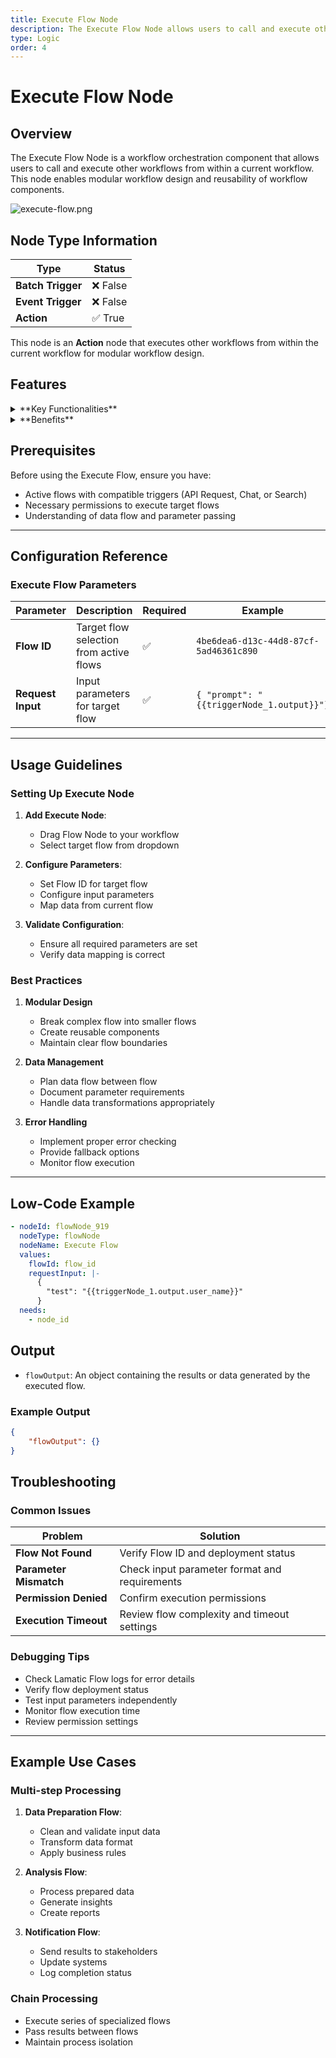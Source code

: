 ```yaml
---
title: Execute Flow Node
description: The Execute Flow Node allows users to call and execute other workflows from within a current workflow.
type: Logic
order: 4
---
```


# Execute Flow Node

<NodeOverview slug="execute-flow" type="logic" />

## Overview

The Execute Flow Node is a workflow orchestration component that allows users to call and execute other workflows from within a current workflow. This node enables modular workflow design and reusability of workflow components.

![execute-flow.png](../img/execute/execute-flow.webp)

## Node Type Information

| **Type** | **Status** |
|----------|------------|
| **Batch Trigger** | ❌ False |
| **Event Trigger** | ❌ False |
| **Action** | ✅ True |

This node is an **Action** node that executes other workflows from within the current workflow for modular workflow design.

## Features

<details>
  <summary>**Key Functionalities**</summary>
  1. **Sub-flow Execution**: Call and execute other flows 
  2. **Data Passing**: Transfer current flow data as input 1. **Modular Design**: Create reusable workflow components
</details>

<details>
  <summary>**Benefits**</summary>
  1. **Modularity** : Enables building complex flow in a modular fashion
  2. **Reusability** : Promotes code reuse and component sharing
  3. **Simplification** : Simplifies flow design and maintenance
</details>

## Prerequisites

Before using the Execute Flow, ensure you have:

- Active flows with compatible triggers (API Request, Chat, or Search)
- Necessary permissions to execute target flows
- Understanding of data flow and parameter passing

---

## Configuration Reference

### Execute Flow Parameters

| **Parameter**     | **Description**                         | **Required** | **Example**                               |
| ----------------- | --------------------------------------- | ------------ | ----------------------------------------- |
| **Flow ID**       | Target flow selection from active flows | ✅           | `4be6dea6-d13c-44d8-87cf-5ad46361c890`    |
| **Request Input** | Input parameters for target flow        | ✅           | `{ "prompt": "{{triggerNode_1.output}}"}` |

---

## Usage Guidelines

### Setting Up Execute Node

1. **Add Execute Node**:

   - Drag Flow Node to your workflow
   - Select target flow from dropdown

2. **Configure Parameters**:

   - Set Flow ID for target flow
   - Configure input parameters
   - Map data from current flow

3. **Validate Configuration**:
   - Ensure all required parameters are set
   - Verify data mapping is correct

### Best Practices

1. **Modular Design**

   - Break complex flow into smaller flows
   - Create reusable components
   - Maintain clear flow boundaries

2. **Data Management**

   - Plan data flow between flow
   - Document parameter requirements
   - Handle data transformations appropriately

3. **Error Handling**
   - Implement proper error checking
   - Provide fallback options
   - Monitor flow execution

---

## Low-Code Example

```yaml
- nodeId: flowNode_919
  nodeType: flowNode
  nodeName: Execute Flow
  values:
    flowId: flow_id
    requestInput: |-
      {
        "test": "{{triggerNode_1.output.user_name}}"
      }
  needs:
    - node_id
```

## Output

- `flowOutput`: An object containing the results or data generated by the executed flow.

### Example Output

```json
{
    "flowOutput": {}
}
```

## Troubleshooting

### Common Issues

| **Problem**            | **Solution**                                  |
| ---------------------- | --------------------------------------------- |
| **Flow Not Found**     | Verify Flow ID and deployment status          |
| **Parameter Mismatch** | Check input parameter format and requirements |
| **Permission Denied**  | Confirm execution permissions                 |
| **Execution Timeout**  | Review flow complexity and timeout settings   |

### Debugging Tips

- Check Lamatic Flow logs for error details
- Verify flow deployment status
- Test input parameters independently
- Monitor flow execution time
- Review permission settings

---

## Example Use Cases

### Multi-step Processing

1. **Data Preparation Flow**:

   - Clean and validate input data
   - Transform data format
   - Apply business rules

2. **Analysis Flow**:

   - Process prepared data
   - Generate insights
   - Create reports

3. **Notification Flow**:
   - Send results to stakeholders
   - Update systems
   - Log completion status

### Chain Processing

- Execute series of specialized flows
- Pass results between flows
- Maintain process isolation
